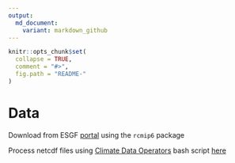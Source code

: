 ```yaml
---
output:
  md_document:
    variant: markdown_github
---
```


<!-- README.md is generated from README.Rmd. Please edit that file -->

```r
knitr::opts_chunk$set(
  collapse = TRUE,
  comment = "#>",
  fig.path = "README-"
)
```

# Data

Download from ESGF [portal](https://esgf-node.llnl.gov/search/cmip6/) using the `rcmip6` package

Process netcdf files using [Climate Data Operators](https://code.mpimet.mpg.de/projects/cdo) bash script [here](/scripts/cdo%20bash%20script.sh)
